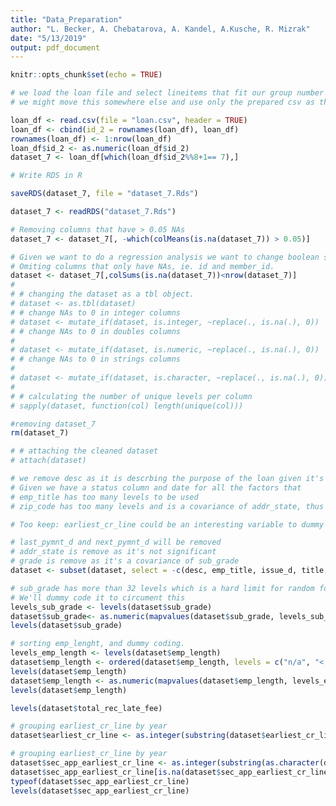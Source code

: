 ```yaml
---
title: "Data_Preparation"
author: "L. Becker, A. Chebatarova, A. Kandel, A.Kusche, R. Mizrak"
date: "5/13/2019"
output: pdf_document
---
```


```r
knitr::opts_chunk$set(echo = TRUE)
```

```r
# we load the loan file and select lineitems that fit our group number 7
# we might move this somewhere else and use only the prepared csv as this is time consuming

loan_df <- read.csv(file = "loan.csv", header = TRUE)
loan_df <- cbind(id_2 = rownames(loan_df), loan_df)
rownames(loan_df) <- 1:nrow(loan_df)
loan_df$id_2 <- as.numeric(loan_df$id_2)
dataset_7 <- loan_df[which(loan_df$id_2%%8+1== 7),]
```

```r
# Write RDS in R

saveRDS(dataset_7, file = "dataset_7.Rds")
```

```r
dataset_7 <- readRDS("dataset_7.Rds")
```

<!-- ```{r exception to removing NAs colums} -->
<!-- # total_rec_late_fee woould be removed because it has mostly NA's but I believe we should keep that one an dummy code it to 0 as it could be usefull for defaulting  -->
<!-- summary(dataset_7$total_rec_late_fee) -->
<!-- summary(dataset_7$recoveries) -->
<!-- typeof(dataset_7$total_rec_late_fee) -->
<!-- ``` -->

```r
# Removing columns that have > 0.05 NAs
dataset_7 <- dataset_7[, -which(colMeans(is.na(dataset_7)) > 0.05)]

```

```r
# Given we want to do a regression analysis we want to change boolean string values to numeric ones.
# Omiting columns that only have NAs, ie. id and member_id.
dataset <- dataset_7[,colSums(is.na(dataset_7))<nrow(dataset_7)]
# 
# # changing the dataset as a tbl object.
# dataset <- as.tbl(dataset)
# # change NAs to 0 in integer columns
# dataset <- mutate_if(dataset, is.integer, ~replace(., is.na(.), 0))
# # change NAs to 0 in doubles columns
# 
# dataset <- mutate_if(dataset, is.numeric, ~replace(., is.na(.), 0))
# # change NAs to 0 in strings columns
# 
# dataset <- mutate_if(dataset, is.character, ~replace(., is.na(.), 0))
# 
# # calculating the number of unique levels per column
# sapply(dataset, function(col) length(unique(col)))

#removing dataset_7
rm(dataset_7)

# # attaching the cleaned dataset
# attach(dataset)

```

```r
# we remove desc as it is descrbing the purpose of the loan given it's unstructured data we can't do much about it.
# Given we have a status column and date for all the factors that 
# emp_title has too many levels to be used 
# zip_code has too many levels and is a covariance of addr_state, thus we can remove it.

# Too keep: earliest_cr_line could be an interesting variable to dummy code, we could transform it to only hold the year and make it a numerical value. same is true for sec_app_earliest_cr_line

# last_pymnt_d and next_pymnt_d will be removed
# addr_state is remove as it's not significant
# grade is remove as it's a covariance of sub_grade
dataset <- subset(dataset, select = -c(desc, emp_title, issue_d, title, zip_code, last_pymnt_d, next_pymnt_d, last_credit_pull_d, hardship_end_date, hardship_start_date, payment_plan_start_date, debt_settlement_flag_date, settlement_date, addr_state, grade) )
```

```r
# sub_grade has more than 32 levels which is a hard limit for random forest.
# We'll dummy code it to circument this
levels_sub_grade <- levels(dataset$sub_grade)
dataset$sub_grade<- as.numeric(mapvalues(dataset$sub_grade, levels_sub_grade, seq(from = 1, to = 35, by = 1)))
levels(dataset$sub_grade)
```

```r
# sorting emp_lenght, and dummy coding.
levels_emp_length <- levels(dataset$emp_length)
dataset$emp_length <- ordered(dataset$emp_length, levels = c("n/a", "< 1 year", "1 year", "2 years", "3 years","4 years", "5 years","6 years", "7 years", "8 years", "9 years", "10+ years"))
levels(dataset$emp_length)
dataset$emp_length <- as.numeric(mapvalues(dataset$emp_length, levels_emp_length, seq(from = -1, to = 10, by = 1)))
levels(dataset$emp_length)

```

<!-- ```{r} -->
<!-- # remove old emp_length, sub_grade -->
<!-- dataset <- subset(dataset, select = -c(emp_length, sub_grade) ) -->
<!-- ``` -->


<!-- ```{r Data Cleaning hardship_type} -->
<!-- # changing emp_title type -->
<!-- dataset$hardship_type <- as.character(dataset$hardship_type) -->
<!-- # Replacing empting values in hardship_type to '0' -->
<!-- dataset$hardship_type <- sub("No deferral", "0", dataset$hardship_type) -->
<!-- # Replacing '' values in hardship_type to '0' -->
<!-- dataset$hardship_type <- sub("INTEREST ONLY-3 MONTHS DEFERRAL", "1", dataset$hardship_type) -->
<!-- ``` -->

```r
levels(dataset$total_rec_late_fee)
```

```r
# grouping earliest_cr_line by year
dataset$earliest_cr_line <- as.integer(substring(dataset$earliest_cr_line, 5))
```

```r
# grouping earliest_cr_line by year
dataset$sec_app_earliest_cr_line <- as.integer(substring(as.character(dataset$sec_app_earliest_cr_line), 5))
dataset$sec_app_earliest_cr_line[is.na(dataset$sec_app_earliest_cr_line)] <- 0
typeof(dataset$sec_app_earliest_cr_line)
levels(dataset$sec_app_earliest_cr_line)
```
